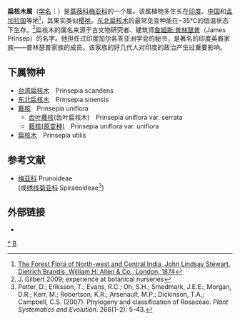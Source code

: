 {{Automatic taxobox
| taxon = Prinsepia
| authority = [[约翰·福布斯·罗伊尔|Royle]], [[1835|1835]]
| image = Prinsepia_uniflora_a1.jpg
| image_caption = [[蕤核|蕤核]] ''Prinsepia uniflora''
| subdivision_ranks = 物种
| subdivision = 
*[[台湾扁核木|台湾扁核木]] ''Prinsepia scandens'' Hayata
*[[东北扁核木|东北扁核木]] ''Prinsepia sinensis'' (Oliv.) Oliv. ex Bean
*[[蕤核|蕤核]] ''Prinsepia uniflora'' Batal.
**[[齿叶扁核木|齿叶扁核木]] ''Prinsepia uniflora var. serrata'' Rehd.
**[[蕤核|蕤核]] ''Prinsepia uniflora var. uniflora''
*[[扁核木|扁核木]] ''Prinsepia utilis'' Royle
}}

'''扁核木属'''（[[学名|学名]]：''{{lang|la|Prinsepia}}''）是[[蔷薇科|蔷薇科]][[梅亚科|梅亚科]]的一个属。该属植物多生长在[[印度|印度]]、[[中国|中国]]和[[孟加拉国|孟加拉国]]等地<ref>[http://books.google.com/books?id=4hMoAAAAYAAJ&pg=PA195&dq=prinsepia&lr=&ei=UcL2SPjcLYPsswOjmYiJCw#PPA195,M1 The Forest Flora of North-west and Central India, John Lindsay Stewart, Dietrich Brandis, William H. Allen & Co., London, 1874]</ref>，其果实类似[[樱桃|樱桃]]。[[东北扁核木|东北扁核木]]的最常见变种能在−35℃的低温状态下生存。<ref>J. Gilbert 2009; experience at botanical nurseries</ref>扁核木的属名来源于古文物研究者、建筑师[[詹姆斯·普林瑟普|詹姆斯·普林瑟普]]（James Prinsep）的名字。他担任过印度加尔各答亚洲学会的秘书，是著名的印度英裔家族——普林瑟普家族的成员。该家族的好几代人对印度的政治产生过重要影响。

==下属物种==
* [[台湾扁核木|台湾扁核木]]　Prinsepia scandens
* [[东北扁核木|东北扁核木]]　Prinsepia sinensis
* [[蕤核|蕤核]]　Prinsepia uniflora
** [[齿叶蕤核|齿叶蕤核]](齿叶扁核木)　Prinsepia uniflora var. serrata
** [[蕤核(原变种)|蕤核(原变种)]]　Prinsepia uniflora var. uniflora
* [[扁核木|扁核木]]　Prinsepia utilis

== 参考文献 ==
{{reflist}}
* [[梅亚科|梅亚科]] Prunoideae<br />(或[[绣线菊亚科|绣线菊亚科]] Spiraeoideae<ref name=Potter>Potter, D.; Eriksson, T.; Evans, R.C.; Oh, S.H.; Smedmark, J.E.E.; Morgan, D.R.; Kerr, M.; Robertson, K.R.; Arsenault, M.P.; Dickinson, T.A.; Campbell, C.S. (2007). Phylogeny and classification of Rosaceae. ''Plant Systematics and Evolution''. 266(1–2): 5–43.</ref>)

== 外部链接 ==
{{Commons category|Prinsepia}}
*{{zh-hans}}{{CVH|Prinsepia}}
{{Taxonbar|from=Q644497}}

[[Category:扁核木属|*]]
[[Category:蔷薇科|B]]